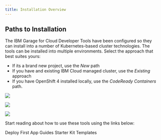 ```yaml
---
title: Installation Overview
---
```


## Paths to Installation

The IBM Garage for Cloud Developer Tools have been configured so they can install into a number of
Kubernetes-based cluster technologies. The tools can be installed into multiple environments. 
Select the approach that best suites yours:
- If its a brand new project, use the *New* path
- If you have and existing IBM Cloud managed cluster, use the *Existing* approach
- If you have OpenShift 4 installed locally, use the *CodeReady Containers* path.

<Row>
<Column colLg={4} colMd={4} noGutterMdLeft>
<ArticleCard
    color="dark"
    title="Install New"
    subTitle="Create a new IBM Cloud managed cluster with all the Development Tools installed"
    href="/installation/installation-ibm-cloud"
    >

![](/images/code.jpg)

</ArticleCard>
</Column>
<Column colLg={4} colMd={4} noGutterMdLeft>
<ArticleCard
    color="dark"
    title="Install Existing"
    subTitle="Install the Development Tools into an existing IBM Cloud managed cluster"
    href="/installation/installation-existing"
    >

![](/images/code1.jpg)

</ArticleCard>
</Column>
<Column colLg={4} colMd={4} noGutterMdLeft>
<ArticleCard
    color="dark"
    title="Install Red Hat CRC"
    subTitle="Install the Development Tools into Red Hat CodeReady Containers"
    href="/installation/installation-crc"
    >

![](/images/code2.jpg)

</ArticleCard>
</Column>
</Row>

Start reading about how to use these tools using the links below:

<AnchorLinks>
  <AnchorLink to="../../getting-started/deploy-app">Deploy First App</AnchorLink>
  <AnchorLink to="../../guides/overview">Guides</AnchorLink>
  <AnchorLink to="../../starterkits/overview">Starter Kit Templates</AnchorLink>
</AnchorLinks>
